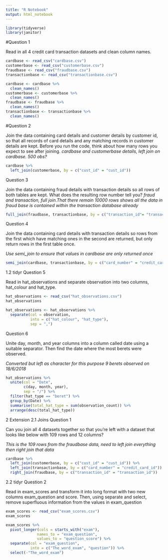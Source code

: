 ```yaml
---
title: "R Notebook"
output: html_notebook
---
```


```r
library(tidyverse)
library(janitor)
```


#Question 1

Read in all 4 credit card transaction datasets and clean column names.

```r
cardbase <- read_csv("cardbase.csv")
customerbase <- read_csv("customerbase.csv")
fraudbase <- read_csv("fraudbase.csv")
transactionbase <- read_csv("transactionbase.csv")

cardbase <- cardbase %>% 
  clean_names()
customerbase <- customerbase %>% 
  clean_names()
fraudbase <- fraudbase %>% 
  clean_names()
transactionbase <- transactionbase %>% 
  clean_names()
```


#Question 2

Join the data containing card details and customer details by customer id, so that all records of card details and any matching records in customer details are kept. Before you run the code, think about how many rows you expect to see after joining.
_cardbase and customerbase details, left join on cardbase. 500 obs?_

```r
cardbase %>% 
  left_join(customerbase, by = c("cust_id" = "cust_id"))
```



Question 3

Join the data containing fraud details with transaction details so all rows of both tables are kept. What does the resulting row number tell you?
_fraud and transaction, full join.That there remain 10000 rows shows all the data in fraud base is contained within the transaction database already_

```r
full_join(fraudbase, transactionbase, by = c("transaction_id"= "transaction_id"))
```


Question 4

Join the data containing card details with transaction details so rows from the first which have matching ones in the second are returned, but only return rows in the first table once.

_Use semi_join to ensure that values in cardbase are only returned once_

```r
semi_join(cardbase, transactionbase, by = c("card_number" = "credit_card_id"))
```


1.2 tidyr
Question 5

Read in hat_observations and separate observation into two columns, hat_colour and hat_type.

```r
hat_observations <- read_csv("hat_observations.csv")
hat_observations

hat_observations <- hat_observations %>% 
  separate(col = observation,
           into = c("hat_colour", "hat_type"),
           sep = ",")
```


Question 6

Unite day, month, and year columns into a column called date using a suitable separator. Then find the date where the most berets were observed.

_Converted but left as character for this purpose_
_9 berets observed on 18/6/2018_

```r
hat_observations %>% 
  unite(col = "Date",
        c(day, month, year),
        sep = "/") %>% 
  filter(hat_type == "beret") %>%
  group_by(Date) %>%
  summarise(total_hat_type = sum(observation_count)) %>% 
  arrange(desc(total_hat_type))

```




2 Extension
2.1 Joins
Question 1

Can you join all 4 datasets together so that you’re left with a dataset that looks like below with 109 rows and 12 columns?

_This is the 109 rows from the fraudbase data, need to left join everything then right join that data_


```r
cardbase %>%
  left_join(customerbase, by = c("cust_id" = "cust_id")) %>% 
  left_join(transactionbase, by = c("card_number" = "credit_card_id")) %>% 
  right_join(fraudbase, by = c("transaction_id" = "transaction_id"))

```



2.2 tidyr
Question 2

Read in exam_scores and transform it into long format with two new columns exam_question and score. Then, using separate and select, remove superfluous information from the values in exam_question

```r
exam_scores <- read_csv("exam_scores.csv")
exam_scores

exam_scores %>% 
  pivot_longer(cols = starts_with("exam"),
              names_to = "exam_question",
              values_to = "question_score") %>% 
  separate(col = "exam_question",
           into = c("The_word_exam", "question")) %>% 
  select(-"The_word_exam")
```



